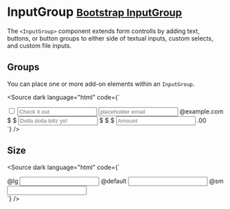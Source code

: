 
<Meta title="Form/InputGroup" />

# InputGroup <small class="bootstrap-docs">[Bootstrap InputGroup](https://getbootstrap.com/docs/5.3/forms/input-group/)</small>

The `<InputGroup>` component extends form controlls by adding text, buttons, or button groups to either side of textual inputs, custom selects, and custom file inputs.

<Canvas>
  <Story of={InputGroupStories.Basic} />
</Canvas>

<Controls of={InputGroupStories.Basic} />

## Groups

You can place one or more add-on elements within an `InputGroup`.

<Canvas withSource="none">
  <Story of={InputGroupStories.Groups} />
</Canvas>

<Source
  dark
  language="html"
  code={` 
<script>
</script>

<div>
  <InputGroup>
    <InputGroupText>
      <Input addon type="checkbox" aria-label="Checkbox for following text input" />
    </InputGroupText>
    <Input placeholder="Check it out" />
  </InputGroup>
  
  <InputGroup>
    <Input placeholder="placeholder email" />
    <InputGroupText>@example.com</InputGroupText>
  </InputGroup>

  <InputGroup>
    <InputGroupText>$</InputGroupText>
    <InputGroupText>$</InputGroupText>
    <Input placeholder="Dolla dolla billz yo!" />
    <InputGroupText>$</InputGroupText>
    <InputGroupText>$</InputGroupText>
  </InputGroup>
  
  <InputGroup>
    <InputGroupText>$</InputGroupText>
    <Input placeholder="Amount" min={0} max={100} type="number" step="1" />
    <InputGroupText>.00</InputGroupText>
  </InputGroup>
</div>
`} />

## Size

<Canvas withSource="none">
  <Story of={InputGroupStories.Size} />
</Canvas>

<Source
  dark
  language="html"
  code={` 
<script>
</script>

<div>
  <InputGroup size="lg">
    <InputGroupText>@lg</InputGroupText>
    <Input />
  </InputGroup>
  
  <InputGroup>
    <InputGroupText>@default</InputGroupText>
    <Input />
  </InputGroup>

  <InputGroup size="sm">
    <InputGroupText>@sm</InputGroupText>
    <Input />
  </InputGroup>
</div>
`} />
